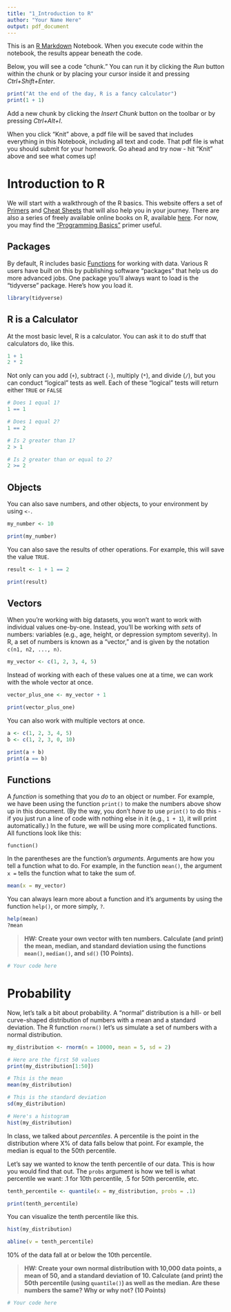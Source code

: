 ```yaml
---
title: "1_Introduction to R"
author: "Your Name Here"
output: pdf_document
---
```


This is an [R Markdown](http://rmarkdown.rstudio.com) Notebook. When you execute code within the notebook, the results appear beneath the code.

Below, you will see a code "chunk." You can run it by clicking the *Run* button within the chunk or by placing your cursor inside it and pressing *Ctrl+Shift+Enter*.

```r
print("At the end of the day, R is a fancy calculator")
print(1 + 1)
```

Add a new chunk by clicking the *Insert Chunk* button on the toolbar or by pressing *Ctrl+Alt+I*.

When you click "Knit" above, a pdf file will be saved that includes everything in this Notebook, including all text and code. That pdf file is what you should submit for your homework. Go ahead and try now - hit "Knit" above and see what comes up!

# Introduction to R

We will start with a walkthrough of the R basics. This website offers a set of [Primers](https://posit.cloud/learn/primers) and [Cheat Sheets](https://posit.cloud/learn/cheat-sheets) that will also help you in your journey. There are also a series of freely available online books on R, available [here](https://bookdown.org/). For now, you may find the ["Programming Basics"](https://posit.cloud/learn/primers/1.2) primer useful.

## Packages

By default, R includes basic [Functions](https://posit.cloud/learn/primers/1.2) for working with data. Various R users have built on this by publishing software "packages" that help us do more advanced jobs. One package you'll always want to load is the "tidyverse" package. Here's how you load it.

```r
library(tidyverse)
```

## R is a Calculator

At the most basic level, R is a calculator. You can ask it to do stuff that calculators do, like this.

```r
1 + 1
2 * 2
```

Not only can you add (`+`), subtract (`-`), multiply (`*`), and divide (`/`), but you can conduct "logical" tests as well. Each of these "logical" tests will return either `TRUE` or `FALSE`

```r
# Does 1 equal 1?
1 == 1

# Does 1 equal 2?
1 == 2

# Is 2 greater than 1?
2 > 1

# Is 2 greater than or equal to 2?
2 >= 2
```

## Objects

You can also save numbers, and other objects, to your environment by using `<-`. 

```r
my_number <- 10

print(my_number)
```

You can also save the results of other operations. For example, this will save the value `TRUE`.

```r
result <- 1 + 1 == 2

print(result)
```

## Vectors

When you're working with big datasets, you won't want to work with individual values one-by-one. Instead, you'll be working with _sets_ of numbers: variables (e.g., age, height, or depression symptom severity). In R, a set of numbers is known as a "vector," and is given by the notation `c(n1, n2, ..., n)`.

```r
my_vector <- c(1, 2, 3, 4, 5)
```

Instead of working with each of these values one at a time, we can work with the whole vector at once.

```r
vector_plus_one <- my_vector + 1

print(vector_plus_one)
```

You can also work with multiple vectors at once.

```r
a <- c(1, 2, 3, 4, 5)
b <- c(1, 2, 3, 0, 10)

print(a + b)
print(a == b)
```

## Functions

A _function_ is something that you _do_ to an object or number. For example, we have been using the function `print()` to make the numbers above show up in this document. (By the way, you don't _have to_ use `print()` to do this - if you just run a line of code with nothing else in it (e.g., `1 + 1`), it will print automatically.) In the future, we will be using more complicated functions. All functions look like this:

`function()`

In the parentheses are the function's _arguments_. Arguments are how you tell a function what to do. For example, in the function `mean()`, the argument `x = ` tells the function what to take the sum of. 

```r
mean(x = my_vector)
```

You can always learn more about a function and it's arguments by using the function `help()`, or more simply, `?`.

```r
help(mean)
?mean
```

> **HW: Create your own vector with ten numbers. Calculate (and print) the mean, median, and standard deviation using the functions `mean()`, `median()`, and `sd()` (10 Points).**

```r
# Your code here

```

# Probability

Now, let's talk a bit about probability. A "normal" distribution is a hill- or bell curve-shaped distribution of numbers with a mean and a standard deviation. The R function `rnorm()` let's us simulate a set of numbers with a normal distribution.

```r
my_distribution <- rnorm(n = 10000, mean = 5, sd = 2)

# Here are the first 50 values
print(my_distribution[1:50])

# This is the mean
mean(my_distribution)

# This is the standard deviation
sd(my_distribution)

# Here's a histogram
hist(my_distribution)
```

In class, we talked about _percentiles_. A percentile is the point in the distribution where X% of data falls below that point. For example, the median is equal to the 50th percentile. 

Let's say we wanted to know the tenth percentile of our data. This is how you would find that out. The `probs` argument is how we tell is what percentile we want: .1 for 10th percentile, .5 for 50th percentile, etc.

```r
tenth_percentile <- quantile(x = my_distribution, probs = .1)

print(tenth_percentile)
```

You can visualize the tenth percentile like this.

```r
hist(my_distribution)

abline(v = tenth_percentile)
```

10% of the data fall at or below the 10th percentile. 

> **HW: Create your own normal distribution with 10,000 data points, a mean of 50, and a standard deviation of 10. Calculate (and print) the 50th percentile (using `quantile()`) as well as the median. Are these numbers the same? Why or why not? (10 Points)**

```r
# Your code here

```
